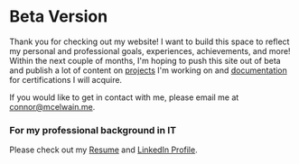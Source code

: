 # Beta Version

Thank you for checking out my website! I want to build this space to reflect my personal and professional goals, experiences, achievements, and more! Within the next couple of months, I'm hoping to push this site out of beta and publish a lot of content on [projects](/projects) I'm working on and [documentation](/posts/azure) for certifications I will acquire.

If you would like to get in contact with me, please email me at [connor@mcelwain.me](mailto:connor@mcelwain.me).

### For my professional background in IT
Please check out my [Resume](/components/assets/files/Resume.pdf) and [LinkedIn Profile](https://www.linkedin.com/in/connor-mcelwain/).
